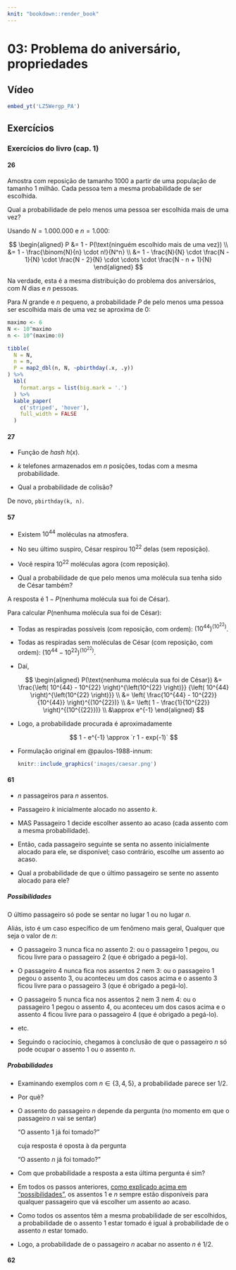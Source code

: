 ```yaml
---
knit: "bookdown::render_book"
---
```


# 03: Problema do aniversário, propriedades {-}

## Vídeo {-}

```r
embed_yt('LZ5Wergp_PA')
```


## Exercícios {-}

### Exercícios do livro (cap. 1) {-}

#### 26 {-}

::: {.rmdbox latex=1}

Amostra [com reposição]{.hl} de tamanho $1000$ a partir de uma população de tamanho $1$ milhão. Cada pessoa tem a mesma probabilidade de ser escolhida.

Qual a probabilidade de pelo menos uma pessoa ser escolhida mais de uma vez?

:::

Usando $N = 1.000.000$ e $n = 1.000$:

$$
\begin{aligned}
P &= 1 - P(\text{ninguém escolhido mais de uma vez}) \\
  &= 1 - \frac{\binom{N}{n} \cdot n!}{N^n} \\
  &= 1 - \frac{N}{N} \cdot \frac{N - 1}{N} \cdot \frac{N - 2}{N} \cdot \cdots \cdot \frac{N - n + 1}{N}
\end{aligned}
$$

Na verdade, esta é a mesma distribuição do problema dos aniversários, com $N$ dias e $n$ pessoas.

Para $N$ grande e $n$ pequeno, a probabilidade $P$ de pelo menos uma pessoa ser escolhida mais de uma vez se aproxima de $0$:

```r
maximo <- 6
N <- 10^maximo
n <- 10^(maximo:0)

tibble(
  N = N,
  n = n,
  P = map2_dbl(n, N, ~pbirthday(.x, .y))
) %>% 
  kbl(
    format.args = list(big.mark = '.')
  ) %>% 
  kable_paper(
    c('striped', 'hover'),
    full_width = FALSE
  )
```


#### 27 {-}

::: {.rmdbox latex=1}

* Função de *hash* $h(x)$.

* $k$ telefones armazenados em $n$ posições, todas com a mesma probabilidade.

* Qual a probabilidade de colisão?

:::

De novo, `pbirthday(k, n)`.


#### 57 {-}

::: {.rmdbox latex=1}

* Existem $10^{44}$ moléculas na atmosfera.

* No seu último suspiro, César respirou $10^{22}$ delas ([sem]{.hl} reposição).

* Você respira $10^{22}$ moléculas agora ([com]{.hl} reposição).

* Qual a probabilidade de que pelo menos uma molécula sua tenha sido de César também?

:::

A resposta é $1 - P(\text{nenhuma molécula sua foi de César})$.

Para calcular $P(\text{nenhuma molécula sua foi de César})$:

* Todas as respiradas possíveis (com reposição, com ordem): $\left( 10^{44} \right)^{\left(10^{22} \right)}$.

* Todas as respiradas sem moléculas de César (com reposição, com ordem): $\left( 10^{44} - 10^{22} \right)^{\left(10^{22} \right)}$.

* Daí,

  $$
  \begin{aligned}
  P(\text{nenhuma molécula sua foi de César}) 
  &=
  \frac{\left( 10^{44} - 10^{22} \right)^{\left(10^{22} \right)}}
  {\left( 10^{44} \right)^{\left(10^{22} \right)}}
  \\
  &= 
  \left( \frac{10^{44} - 10^{22}}{10^{44}} \right)^{(10^{22})}
  \\
  &=
  \left( 1 - \frac{1}{10^{22}} \right)^{(10^{{22}})}
  \\
  &\approx e^{-1}
  \end{aligned}
  $$

* Logo, a probabilidade procurada é aproximadamente

  $$
  1 - e^{-1} \approx `r 1 - exp(-1)`
  $$

* Formulação original em @paulos-1988-innum:

    ```r
    knitr::include_graphics('images/caesar.png')
    ```


#### 61 {-}

::: {.rmdbox latex=1}

* $n$ passageiros para $n$ assentos.

* Passageiro $k$ inicialmente alocado no assento $k$.

* MAS Passageiro $1$ decide escolher assento ao acaso (cada assento com a mesma probabilidade).

* Então, cada passageiro seguinte se senta no assento inicialmente alocado para ele, se disponível; caso contrário, escolhe um assento ao acaso.

* Qual a probabilidade de que o último passageiro se sente no assento alocado para ele?

:::

##### Possibilidades {-}

O último passageiro só pode se sentar no lugar $1$ ou no lugar $n$.

Aliás, isto é um caso específico de um fenômeno mais geral, Qualquer que seja o valor de $n$:

* O passageiro $3$ nunca fica no assento $2$: ou o passageiro $1$ pegou, ou ficou livre para o passageiro $2$ (que é obrigado a pegá-lo).

* O passageiro $4$ nunca fica nos assentos $2$ nem $3$: ou o passageiro $1$ pegou o assento $3$, ou aconteceu um dos casos acima e o assento $3$ ficou livre para o passageiro $3$ (que é obrigado a pegá-lo).

* O passageiro $5$ nunca fica nos assentos $2$ nem $3$ nem $4$: ou o passageiro $1$ pegou o assento $4$, ou aconteceu um dos casos acima e o assento $4$ ficou livre para o passageiro $4$ (que é obrigado a pegá-lo).

* etc.

* Seguindo o raciocínio, chegamos à conclusão de que o passageiro $n$ só pode ocupar o assento $1$ ou o assento $n$.


##### Probabilidades {-}

* Examinando exemplos com $n \in \{3, 4, 5\}$, a probabilidade parece ser $1/2$.

* Por quê?

* O assento do passageiro $n$ depende da pergunta (no momento em que o passageiro $n$ vai se sentar)

  ["O assento $1$ já foi tomado?"]{.hl}
  
  cuja resposta é oposta à da pergunta 
  
  ["O assento $n$ já foi tomado?"]{.hl}

* Com que probabilidade a resposta a esta última pergunta é sim?

* Em todos os passos anteriores, [como explicado acima em "possibilidades"](#possibilidades), os assentos $1$ e $n$ sempre estão disponíveis para qualquer passageiro que vá escolher um assento ao acaso.

* Como todos os assentos têm a mesma probabilidade de ser escolhidos, a probabilidade de o assento $1$ estar tomado é igual à probabilidade de o assento $n$ estar tomado.

* Logo, a probabilidade de o passageiro $n$ acabar no assento $n$ é $1/2$.


#### 62 {-}
